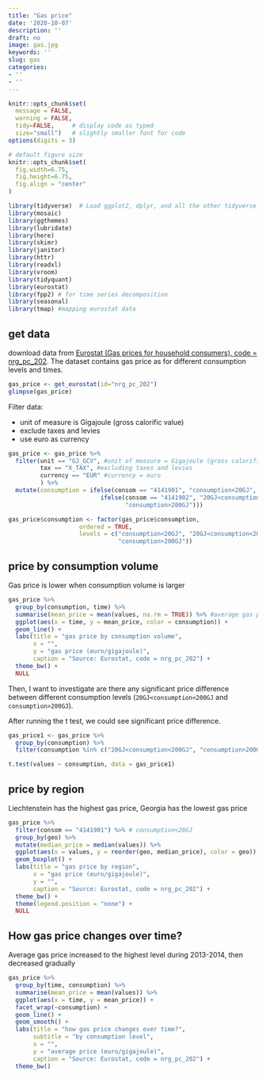 ```yaml
---
title: "Gas price"
date: '2020-10-07'
description: ''
draft: no
image: gas.jpg
keywords: ''
slug: gas
categories:
- ''
- ''
---
```


```r
knitr::opts_chunk$set(
  message = FALSE, 
  warning = FALSE, 
  tidy=FALSE,     # display code as typed
  size="small")   # slightly smaller font for code
options(digits = 3)

# default figure size
knitr::opts_chunk$set(
  fig.width=6.75, 
  fig.height=6.75,
  fig.align = "center"
)
```

```r
library(tidyverse)  # Load ggplot2, dplyr, and all the other tidyverse packages
library(mosaic)
library(ggthemes)
library(lubridate)
library(here)
library(skimr)
library(janitor)
library(httr)
library(readxl)
library(vroom)
library(tidyquant)
library(eurostat)
library(fpp2) # for time series decomposition
library(seasonal)
library(tmap) #mapping eurostat data
```

## get data
download data from [Eurostat (Gas prices for household consumers), code = nrg_pc_202](https://ec.europa.eu/eurostat/databrowser/view/nrg_pc_202/default/table?lang=en). The dataset contains gas price as for different consumption levels and times.
```r
gas_price <- get_eurostat(id="nrg_pc_202")
glimpse(gas_price)
```

Filter data: 

* unit of measure is Gigajoule (gross calorific value)
* exclude taxes and levies
* use euro as currency
```r
gas_price <- gas_price %>% 
  filter(unit == "GJ_GCV", #unit of measure = Gigajoule (gross calorific value -GCV)
         tax == "X_TAX", #excluding taxes and levies
         currency == "EUR" #currency = euro
         ) %>% 
  mutate(consumption = ifelse(consom == "4141901", "consumption<20GJ", 
                          ifelse(consom == "4141902", "20GJ<consumption<200GJ",
                                 "consumption>200GJ")))

gas_price$consumption <- factor(gas_price$consumption, 
                    ordered = TRUE,
                    levels = c("consumption<20GJ", "20GJ<consumption<200GJ",
                               "consumption>200GJ"))
```

## price by consumption volume
Gas price is lower when consumption volume is larger 
```r
gas_price %>% 
  group_by(consumption, time) %>% 
  summarise(mean_price = mean(values, na.rm = TRUE)) %>% #average gas price
  ggplot(aes(x = time, y = mean_price, color = consumption)) +
  geom_line() +
  labs(title = "gas price by consumption volume",
       x = "",
       y = "gas price (euro/gigajoule)",
       caption = "Source: Eurostat, code = nrg_pc_202") +
  theme_bw() +
  NULL          
```

Then, I want to investigate are there any significant price difference between different consumption levels (`20GJ<consumption<200GJ` and `consumption>200GJ`).

After running the t test, we could see significant price difference.
```r
gas_price1 <- gas_price %>% 
  group_by(consumption) %>% 
  filter(consumption %in% c("20GJ<consumption<200GJ", "consumption>200GJ")) 

t.test(values ~ consumption, data = gas_price1)
```

## price by region
Liechtenstein has the highest gas price, Georgia has the lowest gas price
```r
gas_price %>% 
  filter(consom == "4141901") %>% # consumption<20GJ
  group_by(geo) %>% 
  mutate(median_price = median(values)) %>% 
  ggplot(aes(x = values, y = reorder(geo, median_price), color = geo)) +
  geom_boxplot() +
  labs(title = "gas price by region",
       x = "gas price (euro/gigajoule)",
       y = "",
       caption = "Source: Eurostat, code = nrg_pc_202") +
  theme_bw() +
  theme(legend.position = "none") +
  NULL          
```

## How gas price changes over time?
Average gas price increased to the highest level during 2013-2014, then decreased gradually
```r
gas_price %>% 
  group_by(time, consumption) %>% 
  summarise(mean_price = mean(values)) %>% 
  ggplot(aes(x = time, y = mean_price)) +
  facet_wrap(~consumption) +
  geom_line() +
  geom_smooth() +
  labs(title = "how gas price changes over time?",
       subtitle = "by consumption level",
       x = "",
       y = "average price (euro/gigajoule)",
       caption = "Source: Eurostat, code = nrg_pc_202") +
  theme_bw()
```

